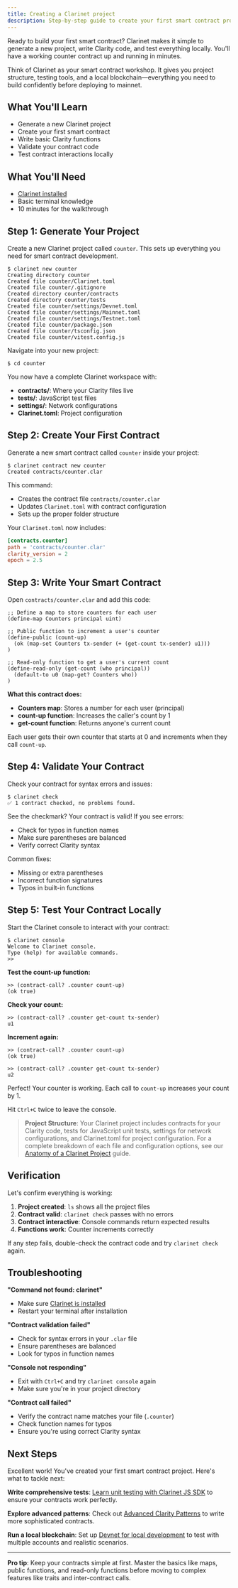```yaml
---
title: Creating a Clarinet project
description: Step-by-step guide to create your first smart contract project with Clarinet
---
```


Ready to build your first smart contract? Clarinet makes it simple to generate a new project, write Clarity code, and test everything locally. You'll have a working counter contract up and running in minutes.

Think of Clarinet as your smart contract workshop. It gives you project structure, testing tools, and a local blockchain—everything you need to build confidently before deploying to mainnet.

## What You'll Learn

- Generate a new Clarinet project
- Create your first smart contract
- Write basic Clarity functions
- Validate your contract code
- Test contract interactions locally

## What You'll Need

- [Clarinet installed](/docs/setting-up-your-environment/installing-prerequisites)
- Basic terminal knowledge
- 10 minutes for the walkthrough

## Step 1: Generate Your Project

Create a new Clarinet project called `counter`. This sets up everything you need for smart contract development.

```terminal
$ clarinet new counter
Creating directory counter
Created file counter/Clarinet.toml
Created file counter/.gitignore
Created directory counter/contracts
Created directory counter/tests
Created file counter/settings/Devnet.toml
Created file counter/settings/Mainnet.toml  
Created file counter/settings/Testnet.toml
Created file counter/package.json
Created file counter/tsconfig.json
Created file counter/vitest.config.js
```

Navigate into your new project:

```terminal
$ cd counter
```

You now have a complete Clarinet workspace with:
- **contracts/**: Where your Clarity files live
- **tests/**: JavaScript test files
- **settings/**: Network configurations
- **Clarinet.toml**: Project configuration

## Step 2: Create Your First Contract

Generate a new smart contract called `counter` inside your project:

```terminal
$ clarinet contract new counter
Created contracts/counter.clar
```

This command:
- Creates the contract file `contracts/counter.clar`
- Updates `Clarinet.toml` with contract configuration
- Sets up the proper folder structure

Your `Clarinet.toml` now includes:

```toml
[contracts.counter]
path = 'contracts/counter.clar'
clarity_version = 2
epoch = 2.5
```

## Step 3: Write Your Smart Contract

Open `contracts/counter.clar` and add this code:

```clarity
;; Define a map to store counters for each user
(define-map Counters principal uint)

;; Public function to increment a user's counter
(define-public (count-up)
  (ok (map-set Counters tx-sender (+ (get-count tx-sender) u1)))
)

;; Read-only function to get a user's current count
(define-read-only (get-count (who principal))
  (default-to u0 (map-get? Counters who))
)
```

**What this contract does:**
- **Counters map**: Stores a number for each user (principal)
- **count-up function**: Increases the caller's count by 1
- **get-count function**: Returns anyone's current count

Each user gets their own counter that starts at 0 and increments when they call `count-up`.

## Step 4: Validate Your Contract

Check your contract for syntax errors and issues:

```terminal
$ clarinet check
✅ 1 contract checked, no problems found.
```

See the checkmark? Your contract is valid! If you see errors:
- Check for typos in function names
- Make sure parentheses are balanced
- Verify correct Clarity syntax

Common fixes:
- Missing or extra parentheses
- Incorrect function signatures
- Typos in built-in functions

## Step 5: Test Your Contract Locally

Start the Clarinet console to interact with your contract:

```terminal
$ clarinet console
Welcome to Clarinet console.
Type (help) for available commands.
>>
```

**Test the count-up function:**

```clarity
>> (contract-call? .counter count-up)
(ok true)
```

**Check your count:**

```clarity
>> (contract-call? .counter get-count tx-sender)
u1
```

**Increment again:**

```clarity
>> (contract-call? .counter count-up)
(ok true)

>> (contract-call? .counter get-count tx-sender)
u2
```

Perfect! Your counter is working. Each call to `count-up` increases your count by 1.

Hit `Ctrl+C` twice to leave the console.

> **Project Structure**: Your Clarinet project includes contracts for your Clarity code, tests for JavaScript unit tests, settings for network configurations, and Clarinet.toml for project configuration. For a complete breakdown of each file and configuration options, see our [Anatomy of a Clarinet Project](/tools/clarinet/anatomy-of-a-clarinet-project) guide.

## Verification

Let's confirm everything is working:

1. **Project created**: `ls` shows all the project files
2. **Contract valid**: `clarinet check` passes with no errors
3. **Contract interactive**: Console commands return expected results
4. **Functions work**: Counter increments correctly

If any step fails, double-check the contract code and try `clarinet check` again.

## Troubleshooting

**"Command not found: clarinet"**
- Make sure [Clarinet is installed](/docs/setting-up-your-environment/installing-prerequisites)
- Restart your terminal after installation

**"Contract validation failed"**
- Check for syntax errors in your `.clar` file
- Ensure parentheses are balanced
- Look for typos in function names

**"Console not responding"**
- Exit with `Ctrl+C` and try `clarinet console` again
- Make sure you're in your project directory

**"Contract call failed"**
- Verify the contract name matches your file (`.counter`)
- Check function names for typos
- Ensure you're using correct Clarity syntax

## Next Steps

Excellent work! You've created your first smart contract project. Here's what to tackle next:

**Write comprehensive tests**: [Learn unit testing with Clarinet JS SDK](/docs/testing-contracts/unit-testing-clarinet-js-sdk) to ensure your contracts work perfectly.

**Explore advanced patterns**: Check out [Advanced Clarity Patterns](/docs/smart-contracts/advanced-clarity-patterns) to write more sophisticated contracts.

**Run a local blockchain**: Set up [Devnet for local development](/docs/local-development/working-with-devnet) to test with multiple accounts and realistic scenarios.

---

**Pro tip**: Keep your contracts simple at first. Master the basics like maps, public functions, and read-only functions before moving to complex features like traits and inter-contract calls.

